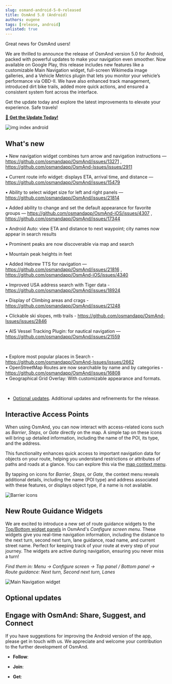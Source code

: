 ```yaml
---
slug: osmand-android-5-0-released
title: OsmAnd 5.0 (Android)
authors: eugene
tags: [release, android]
unlisted: true
---
```




Great news for OsmAnd users!

We are thrilled to announce the release of OsmAnd version 5.0 for Android, packed with powerful updates to make your navigation even smoother. Now available on Google Play, this release includes new features like a customizable Main Navigation widget, full-screen Wikimedia image galleries, and a Vehicle Metrics plugin that lets you monitor your vehicle’s performance via OBD-II. We have also enhanced track management, introduced dirt bike trails, added more quick actions, and ensured a consistent system font across the interface.

Get the update today and explore the latest improvements to elevate your experience. Safe travels! 

[🔄   **Get the Update Today!**](https://play.google.com/store/apps/dev?id=8483587772816822023)  

![img index android](./img/index-4-9-andr.png)



<!--truncate-->


## What's new

• New navigation widget combines turn arrow and navigation instructions — https://github.com/osmandapp/OsmAnd/issues/13271 , https://github.com/osmandapp/OsmAnd-Issues/issues/2911  

• Current route info widget: displays ETA, arrival time, and distance — https://github.com/osmandapp/OsmAnd/issues/15479  

• Ability to select widget size for left and right panels — https://github.com/osmandapp/OsmAnd/issues/21814  

• Added ability to change and set the default appearance for favorite groups — https://github.com/osmandapp/OsmAnd-iOS/issues/4307 , https://github.com/osmandapp/OsmAnd/issues/17344   

• Android Auto: view ETA and distance to next waypoint; city names now appear in search results  

• Prominent peaks are now discoverable via map and search  

• Mountain peak heights in feet  

• Added Hebrew TTS for navigation — https://github.com/osmandapp/OsmAnd/issues/21816 , https://github.com/osmandapp/OsmAnd-iOS/issues/4340  

• Improved USA address search with Tiger data - https://github.com/osmandapp/OsmAnd/issues/18924    

• Display of Climbing areas and crags -  https://github.com/osmandapp/OsmAnd/issues/21248  

• Clickable ski slopes, mtb trails - https://github.com/osmandapp/OsmAnd-Issues/issues/2846  

• AIS Vessel Tracking Plugin: for nautical navigation — https://github.com/osmandapp/OsmAnd/issues/21559  

<br/>

• Explore most popular places in Search - https://github.com/osmandapp/OsmAnd-Issues/issues/2662  
• OpenStreetMap Routes are now searchable by name and by categories - https://github.com/osmandapp/OsmAnd/issues/16808    
• Geographical Grid Overlay: With customizable appearance and formats.

<br/>

- [Optional updates](#optional-updates). Additional updates and refinements for the release.

## Interactive Access Points

When using OsmAnd, you can now interact with access-related icons such as *Barrier*, *Steps*, or *Gate* directly on the map. A simple tap on these icons will bring up detailed information, including the name of the POI, its type, and the address.  

This functionality enhances quick access to important navigation data for objects on your route, helping you understand restrictions or attributes of paths and roads at a glance. You can explore this via the [map context menu](https://osmand.net/docs/user/map/map-context-menu#overview).

By tapping on icons for *Barrier*, *Steps*, or *Gate*, the context menu reveals additional details, including the name (POI type) and address associated with these features, or displays object type, if a name is not available.

![Barrier icons](./img/icons.png)

## New Route Guidance Widgets

We are excited to introduce a new set of route guidance widgets to the [Top/Bottom widget panels](https://osmand.net/docs/user/widgets/configure-screen#top-and-bottom-panels) in OsmAnd's *Configure screen menu*. These widgets give you real-time navigation information, including the distance to the next turn, second next turn, lane guidance, road name, and current street name. Perfect for keeping track of your route at every step of your journey. The widgets are active during navigation, ensuring you never miss a turn!

*Find them in: Menu → Configure screen → Top panel / Bottom panel → Route guidance: Next turn, Second next turn, Lanes*

![Main Navigation widget](./img/main_nav_widget.png)


## Optional updates




## Engage with OsmAnd: Share, Suggest, and Connect

If you have suggestions for improving the Android version of the app, please get in touch with us. We appreciate and welcome your contribution to the further development of OsmAnd.


- **Follow**: <LinksSocial/>  

- **Join**: <LinksTelegram/>  

- **Get**: &nbsp;<AndroidStore/>